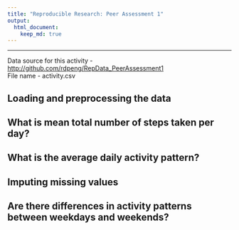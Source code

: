 ```yaml
---
title: "Reproducible Research: Peer Assessment 1"
output: 
  html_document:
    keep_md: true
---
```

--------------------------------------------------------------------------------

Data source for this activity - [http://github.com/rdpeng/RepData_PeerAssessment1](RepData_PeerAssessment1)  
File name - activity.csv


## Loading and preprocessing the data


## What is mean total number of steps taken per day?



## What is the average daily activity pattern?



## Imputing missing values



## Are there differences in activity patterns between weekdays and weekends?
